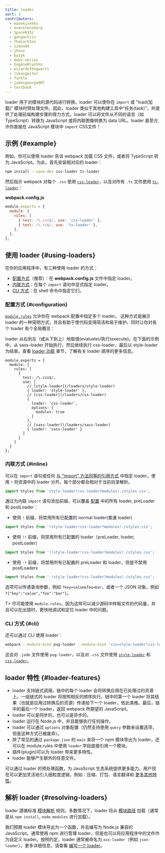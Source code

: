 ```yaml
---
title: loader
sort: 3
contributors:
  - manekinekko
  - evenstensberg
  - SpaceK33z
  - gangachris
  - TheLarkInn
  - simon04
  - jhnns
  - byzyk
  - debs-obrien
  - EugeneHlushko
  - wizardofhogwarts
  - lukasgeiter
  - furkle
  - jamesgeorge007
  - textbook
---
```


loader 用于对模块的源代码进行转换。loader 可以使你在 `import` 或 "load(加载)" 模块时预处理文件。因此，loader 类似于其他构建工具中“任务(task)”，并提供了处理前端构建步骤的得力方式。loader 可以将文件从不同的语言（如 TypeScript）转换为 JavaScript 或将内联图像转换为 data URL。loader 甚至允许你直接在 JavaScript 模块中 `import` CSS文件！

## 示例 {#example}

例如，你可以使用 loader 告诉 webpack 加载 CSS 文件，或者将 TypeScript 转为 JavaScript。为此，首先安装相对应的 loader：

```bash
npm install --save-dev css-loader ts-loader
```

然后指示 webpack 对每个 `.css` 使用 [`css-loader`](/loaders/css-loader)，以及对所有 `.ts` 文件使用 [`ts-loader`](https://github.com/TypeStrong/ts-loader)：

**webpack.config.js**

```js
module.exports = {
  module: {
    rules: [
      { test: /\.css$/, use: 'css-loader' },
      { test: /\.ts$/, use: 'ts-loader' },
    ],
  },
};
```

## 使用 loader {#using-loaders}

在你的应用程序中，有三种使用 loader 的方式：

- [配置方式](#configuration)（推荐）：在 **webpack.config.js** 文件中指定 loader。
- [内联方式](#inline)：在每个 `import` 语句中显式指定 loader。
- [CLI 方式](#cli)：在 shell 命令中指定它们。

### 配置方式 {#configuration}

[`module.rules`](/configuration/module/#modulerules) 允许你在 webpack 配置中指定多个 loader。
这种方式是展示 loader 的一种简明方式，并且有助于使代码变得简洁和易于维护。同时让你对各个 loader 有个全局概览：

loader 从右到左（或从下到上）地取值(evaluate)/执行(execute)。在下面的示例中，从 sass-loader 开始执行，然后继续执行 css-loader，最后以 style-loader 为结束。查看 [loader 功能](/concepts/loaders/#loader-features) 章节，了解有关 loader 顺序的更多信息。

```js-with-links
module.exports = {
  module: {
    rules: [
      {
        test: /\.css$/,
        use: [
          // [style-loader](/loaders/style-loader)
          { loader: 'style-loader' },
          // [css-loader](/loaders/css-loader)
          {
            loader: 'css-loader',
            options: {
              modules: true
            }
          },
          // [sass-loader](/loaders/sass-loader)
          { loader: 'sass-loader' }
        ]
      }
    ]
  }
};
```

### 内联方式 {#inline}

可以在 `import` 语句或任何 [与 "import" 方法同等的引用方式](/api/module-methods) 中指定 loader。使用 `!` 将资源中的 loader 分开。每个部分都会相对于当前目录解析。

```js
import Styles from 'style-loader!css-loader?modules!./styles.css';
```

通过为内联 `import` 语句添加前缀，可以覆盖 [配置](/configuration) 中的所有 loader, preLoader 和 postLoader：

- 使用 `!` 前缀，将禁用所有已配置的 normal loader(普通 loader)

```js
import Styles from '!style-loader!css-loader?modules!./styles.css';
```

- 使用 `!!` 前缀，将禁用所有已配置的 loader（preLoader, loader, postLoader）

```js
import Styles from '!!style-loader!css-loader?modules!./styles.css';
```

- 使用 `-!` 前缀，将禁用所有已配置的 preLoader 和 loader，但是不禁用 postLoaders

```js
import Styles from '-!style-loader!css-loader?modules!./styles.css';
```

选项可以传递查询参数，例如 `?key=value&foo=bar`，或者一个 JSON 对象，例如 `?{"key":"value","foo":"bar"}`。

T> 尽可能使用 `module.rules`，因为这样可以减少源码中样板文件的代码量，并且可以在出错时，更快地调试和定位 loader 中的问题。

### CLI 方式 {#cli}

还可以通过 CLI 使用 loader：

```bash
webpack --module-bind pug-loader --module-bind 'css=style-loader!css-loader'
```

这会对 `.jade` 文件使用 `pug-loader`，以及对 `.css` 文件使用 [`style-loader`](/loaders/style-loader) 和 [`css-loader`](/loaders/css-loader)。

## loader 特性 {#loader-features}

- loader 支持链式调用。链中的每个 loader 会将转换应用在已处理过的资源上。一组链式的 loader 将按照相反的顺序执行。链中的第一个 loader 将其结果（也就是应用过转换后的资源）传递给下一个 loader，依此类推。最后，链中的最后一个 loader，返回 webpack 所期望的 JavaScript。
- loader 可以是同步的，也可以是异步的。
- loader 运行在 Node.js 中，并且能够执行任何操作。
- loader 可以通过 `options` 对象配置（仍然支持使用 `query` 参数来设置选项，但是这种方式已被废弃）。
- 除了常见的通过 `package.json` 的 `main` 来将一个 npm 模块导出为 loader，还可以在 module.rules 中使用 `loader` 字段直接引用一个模块。
- 插件(plugin)可以为 loader 带来更多特性。
- loader 能够产生额外的任意文件。

可以通过 loader 的预处理函数，为 JavaScript 生态系统提供更多能力。用户现在可以更加灵活地引入细粒度逻辑，例如：压缩、打包、语言翻译和 [更多其他特性](/loaders)。

## 解析 loader {#resolving-loaders}

loader 遵循标准 [模块解析](/concepts/module-resolution/) 规则。多数情况下，loader 将从 [模块路径](/concepts/module-resolution/#module-paths) 加载（通常是从 `npm install`, `node_modules` 进行加载）。

我们预期 loader 模块导出为一个函数，并且编写为 Node.js 兼容的 JavaScript。通常使用 npm 进行管理 loader，但是也可以将应用程序中的文件作为自定义 loader。按照约定，loader 通常被命名为 `xxx-loader`（例如 `json-loader`）。更多详细信息，请查看 [编写一个 loader](/contribute/writing-a-loader/)。
